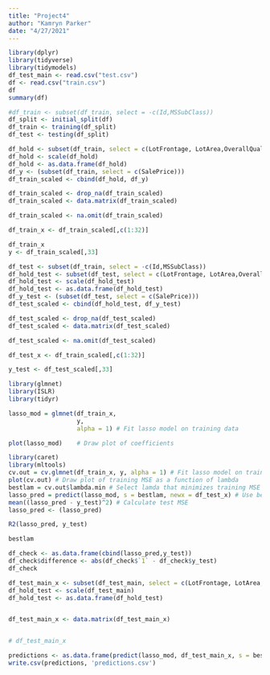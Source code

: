 ```yaml
---
title: "Project4"
author: "Kamryn Parker"
date: "4/27/2021"
---
```


```r
library(dplyr)
library(tidyverse)
library(tidymodels)
df_test_main <- read.csv("test.csv")
df <- read.csv("train.csv")
df
summary(df)
```

```r
#df_train <- subset(df_train, select = -c(Id,MSSubClass))
df_split <- initial_split(df)
df_train <- training(df_split)
df_test <- testing(df_split)

df_hold <- subset(df_train, select = c(LotFrontage, LotArea,OverallQual,OverallCond,YearBuilt,YearRemodAdd,MasVnrArea,BsmtFinSF2, BsmtUnfSF, TotalBsmtSF,X1stFlrSF,X2ndFlrSF,LowQualFinSF,GrLivArea,BsmtFullBath,BsmtHalfBath,FullBath,HalfBath,BedroomAbvGr,KitchenAbvGr,TotRmsAbvGrd,Fireplaces,GarageCars,GarageArea,WoodDeckSF,OpenPorchSF,EnclosedPorch,X3SsnPorch,ScreenPorch,PoolArea,MoSold,YrSold))
df_hold <- scale(df_hold)
df_hold <- as.data.frame(df_hold)
df_y <- (subset(df_train, select = c(SalePrice)))
df_train_scaled <- cbind(df_hold, df_y)

df_train_scaled <- drop_na(df_train_scaled)
df_train_scaled <- data.matrix(df_train_scaled)

df_train_scaled <- na.omit(df_train_scaled)

df_train_x <- df_train_scaled[,c(1:32)]

df_train_x
y <- df_train_scaled[,33]
```


```r
df_test <- subset(df_train, select = -c(Id,MSSubClass))
df_hold_test <- subset(df_test, select = c(LotFrontage, LotArea,OverallQual,OverallCond,YearBuilt,YearRemodAdd,MasVnrArea,BsmtFinSF2, BsmtUnfSF, TotalBsmtSF,X1stFlrSF,X2ndFlrSF,LowQualFinSF,GrLivArea,BsmtFullBath,BsmtHalfBath,FullBath,HalfBath,BedroomAbvGr,KitchenAbvGr,TotRmsAbvGrd,Fireplaces,GarageCars,GarageArea,WoodDeckSF,OpenPorchSF,EnclosedPorch,X3SsnPorch,ScreenPorch,PoolArea,MoSold,YrSold))
df_hold_test <- scale(df_hold_test)
df_hold_test <- as.data.frame(df_hold_test)
df_y_test <- (subset(df_test, select = c(SalePrice)))
df_test_scaled <- cbind(df_hold_test, df_y_test)

df_test_scaled <- drop_na(df_test_scaled)
df_test_scaled <- data.matrix(df_test_scaled)

df_test_scaled <- na.omit(df_test_scaled)

df_test_x <- df_train_scaled[,c(1:32)]

y_test <- df_test_scaled[,33]
```

```r
library(glmnet)
library(ISLR)
library(tidyr)

lasso_mod = glmnet(df_train_x, 
                   y, 
                   alpha = 1) # Fit lasso model on training data

plot(lasso_mod)    # Draw plot of coefficients
```

```r
library(caret)
library(mltools)
cv.out = cv.glmnet(df_train_x, y, alpha = 1) # Fit lasso model on training data
plot(cv.out) # Draw plot of training MSE as a function of lambda
bestlam = cv.out$lambda.min # Select lamda that minimizes training MSE
lasso_pred = predict(lasso_mod, s = bestlam, newx = df_test_x) # Use best lambda to predict test data
mean((lasso_pred - y_test)^2) # Calculate test MSE
lasso_pred <- (lasso_pred)

R2(lasso_pred, y_test)

bestlam

df_check <- as.data.frame(cbind(lasso_pred,y_test))
df_check$difference <- abs(df_check$`1` - df_check$y_test)
df_check
```

```r
df_test_main_x <- subset(df_test_main, select = c(LotFrontage, LotArea,OverallQual,OverallCond,YearBuilt,YearRemodAdd,MasVnrArea,BsmtFinSF2, BsmtUnfSF, TotalBsmtSF,X1stFlrSF,X2ndFlrSF,LowQualFinSF,GrLivArea,BsmtFullBath,BsmtHalfBath,FullBath,HalfBath,BedroomAbvGr,KitchenAbvGr,TotRmsAbvGrd,Fireplaces,GarageCars,GarageArea,WoodDeckSF,OpenPorchSF,EnclosedPorch,X3SsnPorch,ScreenPorch,PoolArea,MoSold,YrSold))
df_hold_test <- scale(df_test_main)
df_hold_test <- as.data.frame(df_hold_test)


df_test_main_x <- data.matrix(df_test_main_x)


# df_test_main_x

predictions <- as.data.frame(predict(lasso_mod, df_test_main_x, s = bestlam))
write.csv(predictions, 'predictions.csv')
```

